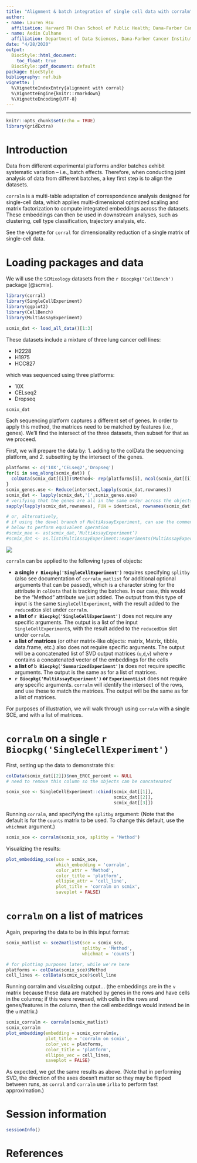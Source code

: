 ```yaml
---
title: "Alignment & batch integration of single cell data with corralm"
author: 
- name: Lauren Hsu
  affiliation: Harvard TH Chan School of Public Health; Dana-Farber Cancer Institute
- name: Aedin Culhane
  affiliation: Department of Data Sciences, Dana-Farber Cancer Institute, Department of Biostatistics, Harvard TH Chan School of Public Health
date: "4/28/2020"
output:
  BiocStyle::html_document:
    toc_float: true
  BiocStyle::pdf_document: default
package: BiocStyle
bibliography: ref.bib
vignette: |
  %\VignetteIndexEntry{alignment with corral}
  %\VignetteEngine{knitr::rmarkdown}
  %\VignetteEncoding{UTF-8}
---
```

---

```r
knitr::opts_chunk$set(echo = TRUE)
library(gridExtra)
```

# Introduction

Data from different experimental platforms and/or batches exhibit systematic 
variation -- i.e., batch effects. Therefore, when conducting joint analysis 
of data from different batches, a key first step is to align the datasets.

`corralm` is a multi-table adaptation of correspondence analysis designed 
for single-cell data, which applies multi-dimensional optimized scaling and 
matrix factorization to compute integrated embeddings across the datasets. 
These embeddings can then be used in downstream analyses, such as clustering, 
cell type classification, trajectory analysis, etc. 

See the vignette for `corral` for dimensionality reduction of a single matrix of single-cell data.

# Loading packages and data

We will use the `SCMixology` datasets from the `r Biocpkg('CellBench')` package [@scmix].

```r
library(corral)
library(SingleCellExperiment)
library(ggplot2)
library(CellBench)
library(MultiAssayExperiment)

scmix_dat <- load_all_data()[1:3]

```

These datasets include a mixture of three lung cancer cell lines:

* H2228
* H1975
* HCC827

which was sequenced using three platforms:

* 10X
* CELseq2
* Dropseq

```r
scmix_dat
```

Each sequencing platform captures a different set of genes. 
In order to apply this method, the matrices need to be matched by features (i.e., genes). 
We'll find the intersect of the three datasets, then subset for that as we proceed.

First, we will prepare the data by:
1. adding to the colData the sequencing platform, and 
2. subsetting by the intersect of the genes.

```r
platforms <- c('10X','CELseq2','Dropseq')
for(i in seq_along(scmix_dat)) {
  colData(scmix_dat[[i]])$Method<- rep(platforms[i], ncol(scmix_dat[[i]]))
}
scmix_genes.use <- Reduce(intersect,lapply(scmix_dat,rownames))
scmix_dat <- lapply(scmix_dat,'[',scmix_genes.use)
# verifying that the genes are all in the same order across the objects
sapply(lapply(scmix_dat,rownames), FUN = identical, rownames(scmix_dat[[1]]))

# or, alternatively,
# if using the devel branch of MultiAssayExperiment, can use the commented code
# below to perform equivalent operation
#scmix_mae <- as(scmix_dat,‘MultiAssayExperiment’)
#scmix_dat <- as.list(MultiAssayExperiment::experiments(MultiAssayExperiment::intersectRows(scmix_mae)))

```

![](corralm_IO.png)

`corralm` can be applied to the following types of objects:

* **a single `r Biocpkg('SingleCellExperiment')`** requires specifying `splitby` (also see documentation of `corralm_matlist` for additional optional arguments that can be passed), which is a character string for the attribute in `colData` that is tracking the batches. In our case, this would be the "Method" attribute we just added. The output from this type of input is the same `SingleCellExperiment`, with the result added to the `reducedDim` slot under `corralm`.
* **a list of `r Biocpkg('SingleCellExperiment')`** does not require any specific arguments. The output is a list of the input `SingleCellExperiment`s, with the result added to the `reducedDim` slot under `corralm`.
* **a list of matrices** (or other matrix-like objects: matrix, Matrix, tibble, data.frame, etc.) also does not require specific arguments. The output will be a concatenated list of SVD output matrices (`u`,`d`,`v`) where `v` contains a concatenated vector of the embeddings for the cells
* **a list of `b Biocpkg('SummarizedExperiment')`s** does not require specific arguments. The output is the same as for a list of matrices.
* **`r Biocpkg('MultiAssayExperiment')` or `ExperimentList`** does not require any specific arguments. `corralm` will identify the intersect of the rows, and use these to match the matrices. The output will be the same as for a list of matrices.

For purposes of illustration, we will walk through using `corralm` with a single SCE, and with a list of matrices.

# `corralm` on a single `r Biocpkg('SingleCellExperiment')`

First, setting up the data to demonstrate this:
```r
colData(scmix_dat[[2]])$non_ERCC_percent <- NULL
# need to remove this column so the objects can be concatenated

scmix_sce <- SingleCellExperiment::cbind(scmix_dat[[1]],
                                         scmix_dat[[2]],
                                         scmix_dat[[3]])
```

Running `corralm`, and specifying the `splitby` argument:
(Note that the default is for the `counts` matrix to be used. 
To change this default, use the `whichmat` argument.)
```r
scmix_sce <- corralm(scmix_sce, splitby = 'Method')
```

Visualizing the results:
```r
plot_embedding_sce(sce = scmix_sce, 
                   which_embedding = 'corralm', 
                   color_attr = 'Method', 
                   color_title = 'platform', 
                   ellipse_attr = 'cell_line', 
                   plot_title = 'corralm on scmix', 
                   saveplot = FALSE)
```

# `corralm` on a list of matrices

Again, preparing the data to be in this input format:
```r
scmix_matlist <- sce2matlist(sce = scmix_sce, 
                             splitby = 'Method', 
                             whichmat = 'counts')

# for plotting purposes later, while we're here
platforms <- colData(scmix_sce)$Method
cell_lines <- colData(scmix_sce)$cell_line
```

Running corralm and visualizing output...
(the embeddings are in the `v` matrix because these data are matched by genes 
in the rows and have cells in the columns; if this were reversed, with cells 
in the rows and genes/features in the column, then the cell embeddings would 
instead be in the `u` matrix.)
```r
scmix_corralm <- corralm(scmix_matlist)
scmix_corralm
plot_embedding(embedding = scmix_corralm$v, 
               plot_title = 'corralm on scmix', 
               color_vec = platforms, 
               color_title = 'platform', 
               ellipse_vec = cell_lines, 
               saveplot = FALSE)
```

As expected, we get the same results as above. (Note that in performing SVD, 
the direction of the axes doesn't matter so they may be flipped between runs, 
as `corral` and `corralm` use `irlba` to perform fast approximation.)

# Session information

```r
sessionInfo()
```

# References
